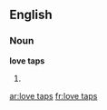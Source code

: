 ==English==

===Noun===
'''love taps'''

# {{plural of|love tap}}

[[ar:love taps]]
[[fr:love taps]]